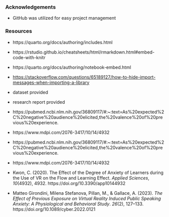 ### Acknowledgements

- GitHub was utilized for easy project management

### Resources

-   https://quarto.org/docs/authoring/includes.html

-   https://rstudio.github.io/cheatsheets/html/rmarkdown.html#embed-code-with-knitr

-   https://quarto.org/docs/authoring/notebook-embed.html

-   <https://stackoverflow.com/questions/65189127/how-to-hide-import-messages-when-importing-a-library>

-   dataset provided

-   research report provided

-   https://pubmed.ncbi.nlm.nih.gov/36809117/#:~:text=As%20expected%2C%20negative%20audience%20elicited,the%20valence%20of%20previous%20experience.

-   https://www.mdpi.com/2076-3417/10/14/4932

-   https://pubmed.ncbi.nlm.nih.gov/36809117/#:~:text=As%20expected%2C%20negative%20audience%20elicited,the%20valence%20of%20previous%20experience.

-   https://www.mdpi.com/2076-3417/10/14/4932

- Kwon, C. (2020). The Effect of the Degree of Anxiety of Learners during the Use of VR on the Flow and Learning Effect. *Applied Sciences*, *10*(4932), 4932. https://doi.org/10.3390/app10144932

- Matteo Girondini, Milena Stefanova, Pillan, M., & Gallace, A. (2023). *The Effect of Previous Exposure on Virtual Reality Induced Public Speaking Anxiety: A Physiological and Behavioral Study*. *26*(2), 127–133. https://doi.org/10.1089/cyber.2022.0121
